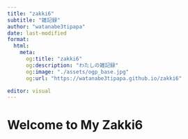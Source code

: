 ```yaml
---
title: "zakki6"
subtitle: "雑記録"
author: "watanabe3tipapa"
date: last-modified
format:
  html:
    meta:
      og:title: "zakki6"
      og:description: "わたしの雑記録"
      og:image: "./assets/ogp_base.jpg"
      og:url: "https://watanabe3tipapa.github.io/zakki6"

editor: visual
---
```


# Welcome to My Zakki6